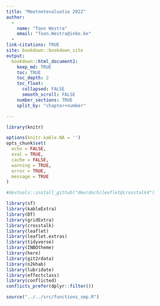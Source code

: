 ```yaml
---
title: "Meetnetevaluatie 2022"
author: 
  -
    name: "Toon Westra"
    email: "Toon.Westra@inbo.be"
  -
link-citations: TRUE
site: bookdown::bookdown_site
output:
  bookdown::html_document2:
    keep_md: TRUE
    toc: TRUE
    toc_depth: 2
    toc_float:
      collapsed: FALSE
      smooth_scroll: FALSE
    number_sections: TRUE
    split_by: "chapter+number"

---
```



```r
library(knitr)

options(knitr.kable.NA = '')
opts_chunk$set(
  echo = FALSE, 
  eval = TRUE,
  cache = FALSE,
  warning = TRUE,
  error = TRUE,
  message = TRUE
)

#devtools::install_github("dmurdoch/leaflet@crosstalk4")


```

```r
library(sf)
library(kableExtra)
library(DT)
library(gridExtra)
library(crosstalk)
library(leaflet)
library(leaflet.extras)
library(tidyverse)
library(INBOtheme)
library(here)
library(git2rdata)
library(n2khab)
library(lubridate)
library(effectclass)
library(conflicted)
conflicts_prefer(dplyr::filter())

source("../../src/functions_smp.R")
```


